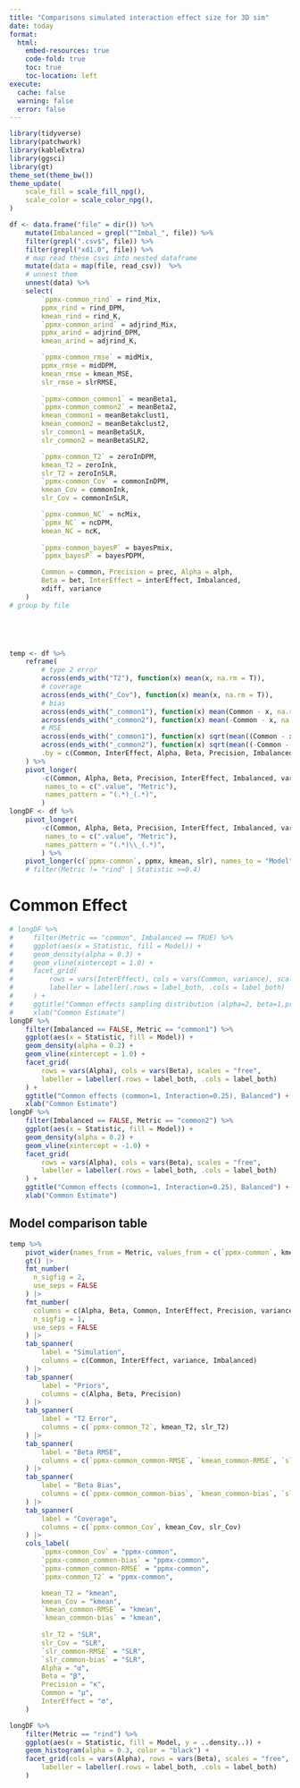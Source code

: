 ```yaml
---
title: "Comparisons simulated interaction effect size for 3D sim"
date: today
format:
  html:
    embed-resources: true
    code-fold: true
    toc: true
    toc-location: left
execute: 
  cache: false
  warning: false
  error: false
---
```





```r
library(tidyverse)
library(patchwork)
library(kableExtra)
library(ggsci)
library(gt)
theme_set(theme_bw())
theme_update(
    scale_fill = scale_fill_npg(),
    scale_color = scale_color_npg(),
)

df <- data.frame("file" = dir()) %>%
    mutate(Imbalanced = grepl("^Imbal_", file)) %>%
    filter(grepl(".csv$", file)) %>%
    filter(grepl("xd1.0", file)) %>%
    # map read these csvs into nested dataframe
    mutate(data = map(file, read_csv))  %>%
    # unnest them
    unnest(data) %>%
    select(
        `ppmx-common_rind` = rind_Mix,
        ppmx_rind = rind_DPM,
        kmean_rind = rind_K,
        `ppmx-common_arind` = adjrind_Mix,
        ppmx_arind = adjrind_DPM,
        kmean_arind = adjrind_K,

        `ppmx-common_rmse` = midMix,
        ppmx_rmse = midDPM,
        kmean_rmse = kmean_MSE,
        slr_rmse = slrRMSE,
        
        `ppmx-common_common1` = meanBeta1,
        `ppmx-common_common2` = meanBeta2,
        kmean_common1 = meanBetakclust1,
        kmean_common2 = meanBetakclust2,
        slr_common1 = meanBetaSLR,
        slr_common2 = meanBetaSLR2,

        `ppmx-common_T2` = zeroInDPM,
        kmean_T2 = zeroInk,
        slr_T2 = zeroInSLR,
        `ppmx-common_Cov` = commonInDPM,
        kmean_Cov = commonInk,
        slr_Cov = commonInSLR,

        `ppmx-common_NC` = ncMix,
        `ppmx_NC` = ncDPM,
        kmean_NC = ncK,
        
        `ppmx-common_bayesP` = bayesPmix,
        `ppmx_bayesP` = bayesPDPM,

        Common = common, Precision = prec, Alpha = alph,
        Beta = bet, InterEffect = interEffect, Imbalanced,
        xdiff, variance
    )
# group by file

    



temp <- df %>%
    reframe(
        # type 2 error
        across(ends_with("T2"), function(x) mean(x, na.rm = T)),
        # coverage
        across(ends_with("_Cov"), function(x) mean(x, na.rm = T)),
        # bias
        across(ends_with("_common1"), function(x) mean(Common - x, na.rm = T), .names= "{.col}-bias"),
        across(ends_with("_common2"), function(x) mean(-Common - x, na.rm = T), .names= "{.col}-bias"),
        # MSE
        across(ends_with("_common1"), function(x) sqrt(mean((Common - x)^2, na.rm = T)), .names= "{.col}-RMSE"),
        across(ends_with("_common2"), function(x) sqrt(mean((-Common - x)^2, na.rm = T)), .names= "{.col}-RMSE"),
        .by = c(Common, InterEffect, Alpha, Beta, Precision, Imbalanced, variance)
    ) %>%
    pivot_longer(
        -c(Common, Alpha, Beta, Precision, InterEffect, Imbalanced, variance),
         names_to = c(".value", "Metric"),
         names_pattern = "(.*)_(.*)",
        )
longDF <- df %>%
    pivot_longer(
        -c(Common, Alpha, Beta, Precision, InterEffect, Imbalanced, variance),
         names_to = c(".value", "Metric"),
         names_pattern = "(.*)\\_(.*)",
        ) %>%
    pivot_longer(c(`ppmx-common`, ppmx, kmean, slr), names_to = "Model", values_to = "Statistic") # %>%
    # filter(Metric != "rind" | Statistic >=0.4)
```


# Common Effect
```r
# longDF %>%
#     filter(Metric == "common", Imbalanced == TRUE) %>%
#     ggplot(aes(x = Statistic, fill = Model)) +
#     geom_density(alpha = 0.3) +
#     geom_vline(xintercept = 1.0) +
#     facet_grid(
#         rows = vars(InterEffect), cols = vars(Common, variance), scales = "free",
#         labeller = labeller(.rows = label_both, .cols = label_both)
#     ) +
#     ggtitle("Common effects sampling distribution (alpha=2, beta=1,prec=0.01), Imbalanced") +
#     xlab("Common Estimate")
longDF %>%
    filter(Imbalanced == FALSE, Metric == "common1") %>%
    ggplot(aes(x = Statistic, fill = Model)) +
    geom_density(alpha = 0.2) +
    geom_vline(xintercept = 1.0) +
    facet_grid(
        rows = vars(Alpha), cols = vars(Beta), scales = "free",
        labeller = labeller(.rows = label_both, .cols = label_both)
    ) +
    ggtitle("Common effects (common=1, Interaction=0.25), Balanced") +
    xlab("Common Estimate")
longDF %>%
    filter(Imbalanced == FALSE, Metric == "common2") %>%
    ggplot(aes(x = Statistic, fill = Model)) +
    geom_density(alpha = 0.2) +
    geom_vline(xintercept = -1.0) +
    facet_grid(
        rows = vars(Alpha), cols = vars(Beta), scales = "free",
        labeller = labeller(.rows = label_both, .cols = label_both)
    ) +
    ggtitle("Common effects (common=1, Interaction=0.25), Balanced") +
    xlab("Common Estimate")
```

## Model comparison table 
```r
temp %>%
    pivot_wider(names_from = Metric, values_from = c(`ppmx-common`, kmean, slr)) |>
    gt() |>
    fmt_number(
      n_sigfig = 2,
      use_seps = FALSE
    ) |>
    fmt_number(
      columns = c(Alpha, Beta, Common, InterEffect, Precision, variance),
      n_sigfig = 1,
      use_seps = FALSE
    ) |>
    tab_spanner(
        label = "Simulation",
        columns = c(Common, InterEffect, variance, Imbalanced)
    ) |>
    tab_spanner(
        label = "Priors",
        columns = c(Alpha, Beta, Precision)
    ) |>
    tab_spanner(
        label = "T2 Error",
        columns = c(`ppmx-common_T2`, kmean_T2, slr_T2)
    ) |>
    tab_spanner(
        label = "Beta RMSE",
        columns = c(`ppmx-common_common-RMSE`, `kmean_common-RMSE`, `slr_common-RMSE`)
    ) |>
    tab_spanner(
        label = "Beta Bias",
        columns = c(`ppmx-common_common-bias`, `kmean_common-bias`, `slr_common-bias`)
    ) |>
    tab_spanner(
        label = "Coverage",
        columns = c(`ppmx-common_Cov`, kmean_Cov, slr_Cov)
    ) |>
    cols_label(
        `ppmx-common_Cov` = "ppmx-common",
        `ppmx-common_common-bias` = "ppmx-common",
        `ppmx-common_common-RMSE` = "ppmx-common",
        `ppmx-common_T2` = "ppmx-common",

        kmean_T2 = "kmean",
        kmean_Cov = "kmean",
        `kmean_common-RMSE` = "kmean",
        `kmean_common-bias` = "kmean",
        
        slr_T2 = "SLR",
        slr_Cov = "SLR",
        `slr_common-RMSE` = "SLR",
        `slr_common-bias` = "SLR",
        Alpha = "α",
        Beta = "β",
        Precision = "κ",
        Common = "μ",
        InterEffect = "σ",
    )

```


```r
longDF %>%
    filter(Metric == "rind") %>%
    ggplot(aes(x = Statistic, fill = Model, y = ..density..)) +
    geom_histogram(alpha = 0.3, color = "black") +
    facet_grid(cols = vars(Alpha), rows = vars(Beta), scales = "free",
        labeller = labeller(.rows = label_both, .cols = label_both)
    )
```
